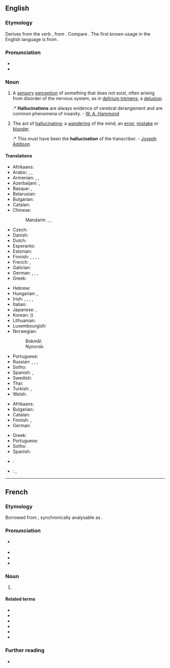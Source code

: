 ==English==
{{wikipedia}}

===Etymology===
Derives from the verb {{m|en|hallucinate}}, from {{etyl|la|en}} {{m|la|hallucinatus}}. Compare {{cog|fr|hallucination}}. The first known usage in the English language is from {{w|Sir Thomas Browne}}.

===Pronunciation===
* {{IPA|en|/həˌluːsɪˈneɪʃən/}}
* {{rhymes|en|eɪʃən}}

===Noun===
{{en-noun|~}}

# A [[sensory]] [[perception]] of something that does not exist, often arising from disorder of the nervous system, as in [[delirium tremens]]; a [[delusion]].
#:* '''Hallucinations''' are always evidence of cerebral derangement and are common phenomena of insanity. - [[W. A. Hammond]]
# The act of [[hallucinating]]; a [[wandering]] of the mind; an [[error]], [[mistake]] or [[blunder]].
#:* This must have been the '''hallucination''' of the transcriber. - [[w:Joseph Addison|Joseph Addison]]

====Translations====
{{trans-top|sensory perception of something that does not exist}}
* Afrikaans: {{t|af|hallusinasie}}
* Arabic: {{t+|ar|هَلْوَسَة|f}}, {{t|ar|وَهْم|m}}, {{t|ar|اِنْخِدَاع|m}}
* Armenian: {{t+|hy|հալյուցինացիա}}, {{l|hy|զգայախաբություն}}, {{t+|hy|զգայապատրանք}}
* Azerbaijani: {{t|az|halusunasiya}}, {{t|az|sanrı}}
* Basque: {{t|eu|haluzinazio}}, {{t|eu|eldarnio}}
* Belarusian: {{t|be|галюцына́цыя|f}}
* Bulgarian: {{t+|bg|халюцина́ция|f}}
* Catalan: {{t+|ca|al·lucinació|f}}
* Chinese:
*: Mandarin: {{t+|cmn|幻覺|sc=Hani}}, {{t+|cmn|幻觉|tr=huànjué|sc=Hani}}, {{t+|cmn|幻想|tr=huànxiǎng|sc=Hani}}
* Czech: {{t+|cs|halucinace|f}}
* Danish: {{t|da|hallucination}}
* Dutch: {{t+|nl|hallucinatie|f}}
* Esperanto: {{t|eo|halucino}}
* Estonian: {{t|et|hallutsinatsioon}}
* Finnish: {{t+|fi|aistiharha}}, {{t+|fi|harha-aistimus}}, {{t+|fi|hallusinaatio}}, {{t|fi|harhanäky}}, {{t+|fi|näköharha}}
* French: {{t+|fr|hallucination|f}}, {{t+|fr|illusion|f}}
* Galician: {{t+|gl|alucinación|f}}
* German: {{t+|de|Halluzination|f}}, {{t+|de|Wahnvorstellung|f}}, {{t|de|Sinnestäuschung|f}}, {{t+|de|Illusion|f}}
* Greek: {{t+|el|παραίσθηση|f}}
{{trans-mid}}
* Hebrew: {{t+|he|הזיה}}
* Hungarian: {{t+|hu|hallucináció}}, {{t+|hu|érzékcsalódás}}
* Irish: {{t+|ga|bréagchéadfa|f}}, {{t|ga|éiclips|m}}, {{t|ga|mearú súl|m}}, {{t|ga|meascán mearaí|m}}, {{t|ga|speabhraíd|f}}
* Italian: {{t+|it|allucinazione}}
* Japanese: {{t+|ja|幻覚|tr=げんかく, genkaku}}, {{t+|ja|幻想|tr=げんそう, gensō}}
* Korean: {{t+|ko|환각}} ({{t+|ko|幻覺}})
* Lithuanian: {{t|lt|haliucinacija|f}}
* Luxembourgish: {{t+|lb|Halluzinatioun|f}}
* Norwegian:
*: Bokmål: {{t|nb|hallusinasjon|m}}
*: Nynorsk: {{t|nn|hallusinasjon|m}}
* Portuguese: {{t+|pt|alucinação|f}}
* Russian: {{t+|ru|галлюцина́ция|f}}, {{t+|ru|иллю́зия|f}}, {{t+|ru|наважде́ние|n}}, {{t+|ru|глюк|m}} {{qualifier|slang}}
* Sotho: {{t|st|pono tse fosahetseng}}
* Spanish: {{t+|es|alucinación|f}}, {{t+|es|ilusión|f}}
* Swedish: {{t+|sv|hallucination|c}}
* Thai: {{t|th|ภาพลวงตา|tr=paa pluang dtaa}}
* Turkish: {{t+|tr|sanrı}}, {{t+|tr|halüsinasyon}}
* Welsh: {{t|cy|rhithweledigaeth|f}}
{{trans-bottom}}

{{trans-top|act of hallucinating}}
* Afrikaans: {{t|af|hallusineer}}
* Bulgarian: {{t|bg|халюциниране|n}}
* Catalan: {{t+|ca|al·lucinació|f}}
* Finnish: {{t+|fi|harha-aistimus}}, {{t+|fi|hallusinaatio}}
* German: {{t|de|Halluzinieren|n}}
{{trans-mid}}
* Greek: {{t+|el|παραίσθηση|f}}
* Portuguese: {{t+|pt|alucinação|f}}
* Sotho: {{t|st|phofa}}
* Spanish: {{t+|es|alucinación|f}}
{{trans-bottom}}

{{checktrans-top}}
* {{ttbc|hi}}: {{t+|hi|भ्रम}}
{{trans-mid}}
* {{ttbc|te}}: {{t+|te|భ్రాంతి}}, {{t+|te|భ్రమ}}
{{trans-bottom}}

----

==French==

===Etymology===
Borrowed from {{bor|fr|la|hallūcinātiō}}; synchronically analysable as {{af|fr|halluciner|-ation}}.

===Pronunciation===
* {{fr-muteh}} {{fr-IPA}}
* {{audio|fr|LL-Q150 (fra)-WikiLucas00-hallucination.wav|Audio}}
* {{rhymes|fr|ɔ̃}}
* {{homophones|fr|hallucinations}}

===Noun===
{{fr-noun|f}}

# {{l|en|hallucination}}

====Related terms====
* {{l|fr|hallucinant}}
* {{l|fr|hallucinatoire}}
* {{l|fr|halluciné}}
* {{l|fr|halluciner}}
* {{l|fr|hallucinogène}}
* {{l|fr|hallucinose}}

===Further reading===
* {{R:TLFi}}